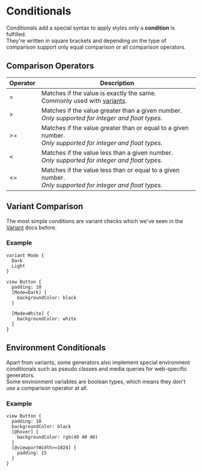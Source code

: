 

# Conditionals

Conditionals add a special syntax to apply styles only a **condition** is fulfilled.<br/>
They're written in square brackets and depending on the type of comparison support only equal comparison or all comparison operators.

## Comparison Operators

| Operator | Description                                                                                                      |
| -------- | ---------------------------------------------------------------------------------------------------------------- |
| =        | Matches if the value is exactly the same.<br />Commonly used with [variants](/docs/language/variants).           |
| >        | Matches if the value greater than a given number.<br />_Only supported for integer and float types._             |
| >=       | Matches if the value greater than or equal to a given number.<br />_Only supported for integer and float types._ |
| <        | Matches if the value less than a given number.<br />_Only supported for integer and float types._                |
| <=       | Matches if the value less than or equal to a given number.<br />_Only supported for integer and float types._    |

## Variant Comparison

The most simple conditions are variant checks which we've seen in the [Variant](/docs/language/variants) docs before.

### Example

```elodin
variant Mode {
  Dark
  Light
}

view Button {
  padding: 10
  [Mode=Dark] {
    backgroundColor: black
  }

  [Mode=White] {
    backgroundColor: white
  }
}
```

## Environment Conditionals

Apart from variants, some generators also implement special environment conditionals such as pseudo classes and media queries for web-specific generators.<br />
Some environment variables are boolean types, which means they don't use a comparison operator at all.

### Example

```elodin
view Button {
  padding: 10
  backgroundColor: black
  [@hover] {
    backgroundColor: rgb(40 40 40)
  }
  [@viewportWidth>=1024] {
    padding: 15
  }
}
```
